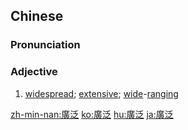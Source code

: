 {{also|广泛}}
==Chinese==
{{zh-forms|s=广泛}}

===Pronunciation===
{{zh-pron
|m=guǎngfàn
|c=gwong2 faan6
|mn=kóng-hoat
|cat=a
}}

===Adjective===
{{zh-adj}}

# [[widespread]]; [[extensive]]; [[wide]]-[[ranging]]

{{zh-cat|Elementary}}

[[zh-min-nan:廣泛]]
[[ko:廣泛]]
[[hu:廣泛]]
[[ja:廣泛]]